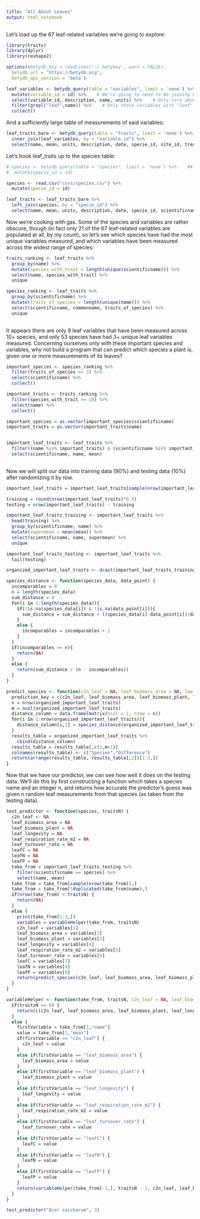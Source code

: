 ```yaml
---
title: "All About Leaves"
output: html_notebook
---
```


Let's load up the 67 leaf-related variables we're going to explore:

```r
library(traits)
library(dplyr)
library(reshape2)

options(#betydb_key = readLines('~/.betykey', warn = FALSE),
  betydb_url = "https://betydb.org",
  betydb_api_version = 'beta')

leaf_variables <- betydb_query(table = "variables", limit = 'none') %>%    # Should take about 15 seconds
  mutate(variable_id = id) %>%    # We're going to need to be joining based on variable_id later
  select(variable_id, description, name, units) %>%    # Only care about the important stuff
  filter(grepl("leaf",name)) %>%    # Only those variables with "leaf" in the name
  collect()

```

And a sufficiently large table of measurements of said variables:

```r

leaf_traits_bare <- betydb_query(table = "traits", limit = 'none') %>%    # Should take about 70 seconds
  inner_join(leaf_variables, by = "variable_id") %>%
  select(name, mean, units, description, date, specie_id, site_id, treatment_id)

```

Let's hook leaf_traits up to the species table:

```r

# species <- betydb_query(table = "species", limit = 'none') %>%    ## I believe there are 70529 distinct species total; this takes around 10 minutes
#  mutate(specie_id = id)

species <- read.csv("csvs/species.csv") %>%
  mutate(specie_id = id)

leaf_traits <- leaf_traits_bare %>%
  left_join(species, by = "specie_id") %>%
  select(name, mean, units, description, date, specie_id, scientificname, commonname, site_id, treatment_id)

```

Now we're cooking with gas. Some of the species and variables are rather obscure, though (in fact only 21 of the 67 leaf-related variables are populated at all, by my count), so let's see which species have had the most unique variables measured, and which variables have been measured across the widest range of species:

```r

traits_ranking <- leaf_traits %>%
  group_by(name) %>%
  mutate(species_with_trait = length(unique(scientificname))) %>%
  select(name, species_with_trait) %>%
  unique

species_ranking <- leaf_traits %>%
  group_by(scientificname) %>%
  mutate(traits_of_species = length(unique(name))) %>%
  select(scientificname, commonname, traits_of_species) %>%
  unique
  
```

It appears there are only 9 leaf variables that have been measured across 10+ species, and only 53 species have had 3+ unique leaf variables measured. Concerning ourselves only with these important species and variables, why not build a program that can predict which species a plant is, given one or more measurements of its leaves?

```r

important_species <- species_ranking %>%
  filter(traits_of_species >= 3) %>%
  select(scientificname) %>%
  collect()

important_traits <- traits_ranking %>%
  filter(species_with_trait >= 10) %>%
  select(name) %>%
  collect()

important_species = as.vector(important_species$scientificname)
important_traits = as.vector(important_traits$name)


important_leaf_traits <- leaf_traits %>%
  filter((name %in% important_traits) & (scientificname %in% important_species)) %>%
  select(scientificname, name, mean)
  
```

Now we will split our data into training data (90%) and testing data (10%) after randomizing it by row.

```r

important_leaf_traits = important_leaf_traits[sample(nrow(important_leaf_traits)),]

training = round(nrow(important_leaf_traits)*0.9)
testing = nrow(important_leaf_traits) - training

important_leaf_traits_training <- important_leaf_traits %>%
  head(training) %>%
  group_by(scientificname, name) %>%
  mutate(supermean = mean(mean)) %>%
  select(scientificname, name, supermean) %>%
  unique

important_leaf_traits_testing <- important_leaf_traits %>%
  tail(testing)

```


```r

organized_important_leaf_traits <- dcast(important_leaf_traits_training, scientificname ~ name, value.var="supermean")

species_distance <- function(species_data, data_point) {
  incomparables = 0
  n = length(species_data)
  sum_distance = 0
  for(i in 1:length(species_data)){
    if(!is.na(species_data[i]) & !is.na(data_point[i])){
      sum_distance = sum_distance + ((species_data[i]-data_point[i])/data_point[i])^2 + ((species_data[i]-data_point[i])/species_data[i])^2
    }
    else {
      incomparables = incomparables + 1
    }
  }
  if(incomparables == n){
    return(NA)
  }
  else {
    return(sum_distance / (n - incomparables))
  }
}

predict_species <- function(c2n_leaf = NA, leaf_biomass_area = NA, leaf_biomass_plant = NA, leaf_longevity = NA, leaf_respiration_rate_m2 = NA, leaf_turnover_rate = NA, leafC = NA, leafN = NA, leafP = NA) {
  prediction_key = c(c2n_leaf, leaf_biomass_area, leaf_biomass_plant, leaf_longevity, leaf_respiration_rate_m2, leaf_turnover_rate, leafC, leafN, leafP)
  n = nrow(organized_important_leaf_traits)
  m = ncol(organized_important_leaf_traits)
  distance_column = data.frame(matrix(ncol = 1, nrow = n))
  for(i in 1:nrow(organized_important_leaf_traits)){
    distance_column[i,1] = species_distance(organized_important_leaf_traits[i,2:m], prediction_key)
  }
  results_table = organized_important_leaf_traits %>%
    cbind(distance_column)
  results_table = results_table[,c(1,m+1)]
  colnames(results_table) <- c("Species","Difference")
  return(arrange(results_table, results_table[,2])[1:3,])
}

```

Now that we have our predictor, we can see how well it does on the testing data. We'll do this by first constructing a function which takes a species name and an integer n, and returns how accurate the predictor's guess was given n random leaf measurements from that species (as taken from the testing data).

```r

test_predictor <- function(species, traitsN) {
  c2n_leaf <- NA
  leaf_biomass_area = NA
  leaf_biomass_plant = NA
  leaf_longevity = NA
  leaf_respiration_rate_m2 = NA
  leaf_turnover_rate = NA
  leafC = NA
  leafN = NA
  leafP = NA
  take_from = important_leaf_traits_testing %>%
    filter(scientificname == species) %>%
    select(name, mean)
  take_from = take_from[sample(nrow(take_from)),]
  take_from = take_from[!duplicated(take_from$name),]
  if(nrow(take_from) < traitsN) {
    return(NA)
  }
  else {
    print(take_from[1:3,])
    variables = variableHelper(take_from, traitsN)
    c2n_leaf = variables[1]
    leaf_biomass_area = variables[2]
    leaf_biomass_plant = variables[3]
    leaf_longevity = variables[4]
    leaf_respiration_rate_m2 = variables[5]
    leaf_turnover_rate = variables[6]
    leafC = variables[7]
    leafN = variables[8]
    leafP = variables[9]
    return(predict_species(c2n_leaf, leaf_biomass_area, leaf_biomass_plant, leaf_longevity, leaf_respiration_rate_m2, leaf_turnover_rate, leafC, leafN, leafP))
  }
}

variableHelper <- function(take_from, traitsN, c2n_leaf = NA, leaf_biomass_area = NA, leaf_biomass_plant = NA, leaf_longevity = NA, leaf_respiration_rate_m2 = NA, leaf_turnover_rate = NA, leafC = NA, leafN = NA, leafP = NA) {
  if(traitsN == 0) {
    return(c(c2n_leaf, leaf_biomass_area, leaf_biomass_plant, leaf_longevity, leaf_respiration_rate_m2, leaf_turnover_rate, leafC, leafN, leafP))
  }
  else {
    firstVariable = take_from[1,"name"]
    value = take_from[1,"mean"]
    if(firstVariable == "c2n_leaf") {
      c2n_leaf = value
    }
    else if(firstVariable == "leaf_biomass_area") {
      leaf_biomass_area = value
    }
    else if(firstVariable == "leaf_biomass_plant") {
      leaf_biomass_plant = value
    }
    else if(firstVariable == "leaf_longevity") {
      leaf_longevity = value
    }
    else if(firstVariable == "leaf_respiration_rate_m2") {
      leaf_respiration_rate_m2 = value
    }
    else if(firstVariable == "leaf_turnover_rate") {
      leaf_turnover_rate = value
    }
    else if(firstVariable == "leafC") {
      leafC = value
    }
    else if(firstVariable == "leafN") {
      leafN = value
    }
    else if(firstVariable == "leafP") {
      leafP = value
    }
    return(variableHelper(take_from[-1,], traitsN - 1, c2n_leaf, leaf_biomass_area, leaf_biomass_plant, leaf_longevity, leaf_respiration_rate_m2, leaf_turnover_rate, leafC, leafN, leafP))
  }
}

test_predictor("Acer saccharum", 3)

```
